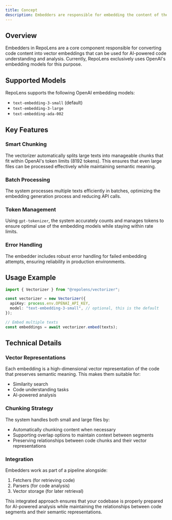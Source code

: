 ```yaml
---
title: Concept
description: Embedders are responsible for embedding the content of the repository
---
```


## Overview

Embedders in RepoLens are a core component responsible for converting code content into vector embeddings that can be used for AI-powered code understanding and analysis. Currently, RepoLens exclusively uses OpenAI's embedding models for this purpose.

## Supported Models

RepoLens supports the following OpenAI embedding models:

- `text-embedding-3-small` (default)
- `text-embedding-3-large`
- `text-embedding-ada-002`

## Key Features

### Smart Chunking

The vectorizer automatically splits large texts into manageable chunks that fit within OpenAI's token limits (8192 tokens). This ensures that even large files can be processed effectively while maintaining semantic meaning.

### Batch Processing

The system processes multiple texts efficiently in batches, optimizing the embedding generation process and reducing API calls.

### Token Management

Using `gpt-tokenizer`, the system accurately counts and manages tokens to ensure optimal use of the embedding models while staying within rate limits.

### Error Handling

The embedder includes robust error handling for failed embedding attempts, ensuring reliability in production environments.

## Usage Example

```typescript
import { Vectorizer } from "@repolens/vectorizer";

const vectorizer = new Vectorizer({
  apiKey: process.env.OPENAI_API_KEY,
  model: "text-embedding-3-small", // optional, this is the default
});

// Embed multiple texts
const embeddings = await vectorizer.embed(texts);
```

## Technical Details

### Vector Representations

Each embedding is a high-dimensional vector representation of the code that preserves semantic meaning. This makes them suitable for:

- Similarity search
- Code understanding tasks
- AI-powered analysis

### Chunking Strategy

The system handles both small and large files by:

- Automatically chunking content when necessary
- Supporting overlap options to maintain context between segments
- Preserving relationships between code chunks and their vector representations

### Integration

Embedders work as part of a pipeline alongside:

1. Fetchers (for retrieving code)
2. Parsers (for code analysis)
3. Vector storage (for later retrieval)

This integrated approach ensures that your codebase is properly prepared for AI-powered analysis while maintaining the relationships between code segments and their semantic representations.
